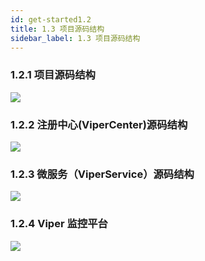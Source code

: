 ```yaml
---
id: get-started1.2
title: 1.3 项目源码结构
sidebar_label: 1.3 项目源码结构
---
```


### 1.2.1 项目源码结构

<div style={{width:"100%",textAlign:"center"}}>
    <img src={useBaseUrl("img/program_structure.jpg")} />
</div>

### 1.2.2 注册中心(ViperCenter)源码结构

<div style={{width:"100%",textAlign:"center"}}>
    <img src={useBaseUrl("img/viper_center.jpg")} />
</div>

### 1.2.3 微服务（ViperService）源码结构

<div style={{width:"100%",textAlign:"center"}}>
    <img src={useBaseUrl("img/service01.jpg")} />
</div>

### 1.2.4 Viper 监控平台

<div style={{width:"100%",textAlign:"center"}}>
    <img src={useBaseUrl("img/getway.jpg")} />
</div>
